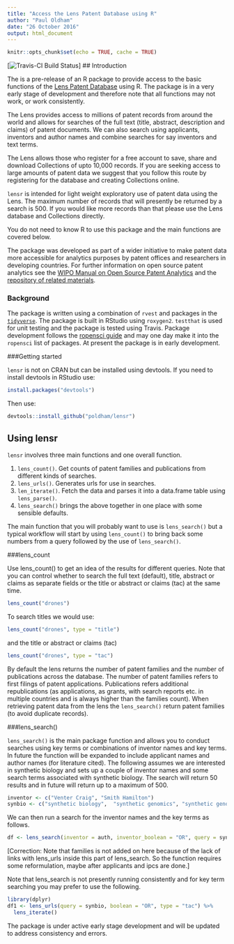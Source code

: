 ```yaml
---
title: "Access the Lens Patent Database using R"
author: "Paul Oldham"
date: "26 October 2016"
output: html_document
---
```


```r
knitr::opts_chunk$set(echo = TRUE, cache = TRUE)
```
[![Travis-CI Build Status](https://travis-ci.org/poldham/lensr.svg?branch=master)]
## Introduction

The is a pre-release of an R package to provide access to the basic functions of the [Lens Patent Database](https://www.lens.org/lens/) using R. The package is in a very early stage of development and therefore note that all functions may not work, or work consistently. 

The Lens provides access to millions of patent records from around the world and allows for searches of the full text (title, abstract, description and claims) of patent documents. We can also search using applicants, inventors and author names and combine searches for say inventors and text terms.

The Lens allows those who register for a free account to save, share and download Collections of upto 10,000 records. If you are seeking access to large amounts of patent data we suggest that you follow this route by registering for the database and creating Collections online. 

`lensr` is intended for light weight exploratory use of patent data using the Lens. The maximum number of records that will presently be returned by a search is 500. If you would like more records than that please use the Lens database and Collections directly. 

You do not need to know R to use this package and the main functions are covered below. 

The package was developed as part of a wider initiative to make patent data more accessible for analytics purposes by patent offices and researchers in developing countries. For further information on open source patent analytics see the [WIPO Manual on Open Source Patent Analytics](https://wipo-analytics.github.io/) and the [repository of related materials](https://github.com/wipo-analytics). 

### Background

The package is written using a combination of `rvest` and packages in the [`tidyverse`](https://blog.rstudio.org/2016/09/15/tidyverse-1-0-0/). The package is built in RStudio using `roxygen2`. `testthat` is used for unit testing and the package is tested using Travis. Package development follows the [ropensci guide](https://github.com/ropensci/onboarding/blob/master/packaging_guide.md) and may one day make it into the `ropensci` list of packages. At present the package is in early development.

###Getting started

`lensr` is not on CRAN but can be installed using devtools. If you need to install devtools in RStudio use:

```r
install.packages("devtools")
```

Then use:

```r
devtools::install_github("poldham/lensr")
```

## Using lensr

`lensr` involves three main functions and one overall function.

1. `lens_count()`. Get counts of patent families and publications from different kinds of searches.
2. `lens_urls()`. Generates urls for use in searches.
3. `len_iterate()`. Fetch the data and parses it into a data.frame table using `lens_parse()`.
4. `lens_search()` brings the above together in one place with some sensible defaults. 

The main function that you will probably want to use is `lens_search()` but a typical workflow will start by using `lens_count()` to bring back some numbers from a query followed by the use of `lens_search()`.

###lens_count

Use lens_count() to get an idea of the results for different queries. Note that you can control whether to search the full text (default), title, abstract or claims as separate fields or the title or abstract or claims (tac) at the same time. 

```r
lens_count("drones")
```

To search titles we would use:

```r
lens_count("drones", type = "title")
```

and the title or abstract or claims (tac)

```r
lens_count("drones", type = "tac")
```

By default the lens returns the number of patent families and the number of publications across the database. The number of patent families refers to first filings of patent applications. Publications refers additional republications (as applications, as grants, with search reports etc. in multiple countries and is always higher than the families count). When retrieving patent data from the lens the `lens_search()` return patent families (to avoid duplicate records).

###lens_search()

`lens_search()` is the main package function and allows you to conduct searches using key terms or combinations of inventor names and key terms. In future the function will be expanded to include applicant names and author names (for literature cited). The following assumes we are interested in synthetic biology and sets up a couple of inventor names and some search terms associated with synthetic biology. The search will return 50 results and in future will return up to a maximum of 500. 

```r
inventor <- c("Venter Craig", "Smith Hamilton")
synbio <- c("synthetic biology",  "synthetic genomics", "synthetic genome", "synthetic genomes", "biological parts", "genetic circuit", "genetic circuits")
```

We can then run a search for the inventor names and the key terms as follows.

```r
df <- lens_search(inventor = auth, inventor_boolean = "OR", query = synbio, boolean = "OR", type = "tac", timer = 20)
```

[Correction: Note that families is not added on here because of the lack of links with lens_urls inside this part of lens_search. So the function requires some reformulation, maybe after applicants and ipcs are done.] 

Note that lens_search is not presently running consistently and for key term searching you may prefer to use the following. 

```r
library(dplyr)
df1 <- lens_urls(query = synbio, boolean = "OR", type = "tac") %>% 
  lens_iterate()
```

The package is under active early stage development and will be updated to address consistency and errors.